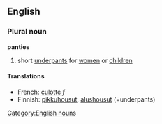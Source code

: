 ==English==
===Plural noun===
'''panties'''
# short [[underpant]]s for [[women]] or [[children]]
====Translations====
*French: [[culotte]] ''f''
*Finnish: [[pikkuhousut]], [[alushousut]] (=underpants)

[[Category:English nouns]]